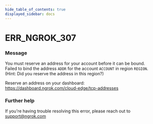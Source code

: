 ```yaml
---
hide_table_of_contents: true
displayed_sidebar: docs
---
```



# ERR_NGROK_307

### Message

You must reserve an address for your account before it can be bound.
Failed to bind the address `ADDR` for the account `ACCOUNT` in region `REGION`.
(Hint: Did you reserve the address in this region?)

Reserve an address on your dashboard: https://dashboard.ngrok.com/cloud-edge/tcp-addresses

<ErrorDetails error="err_ngrok_307" />

### Further help

If you're having trouble resolving this error, please reach out to [support@ngrok.com](mailto:support@ngrok.com?subject=Help%20with%20ERR_NGROK_307)
